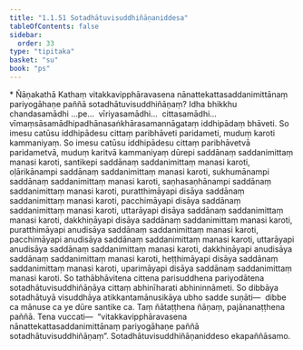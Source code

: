 ```yaml
---
title: "1.1.51 Sotadhātuvisuddhiñāṇaniddesa"
tableOfContents: false
sidebar:
  order: 33
type: "tipitaka"
basket: "su"
book: "ps"
---
```



<DynamicBreadcrumb />

<Paragraph type="center" book="ps">
* Ñāṇakathā
</Paragraph>


<Division number="103" book="ps">

<Paragraph number="623" book="ps">
Kathaṃ vitakkavipphāravasena nānattekattasaddanimittānaṃ pariyogāhaṇe paññā sotadhātuvisuddhiñāṇaṃ? Idha bhikkhu chandasamādhi …pe…  vīriyasamādhi…  cittasamādhi…  vīmaṃsāsamādhipadhānasaṅkhārasamannāgataṃ iddhipādaṃ bhāveti. So imesu catūsu iddhipādesu cittaṃ paribhāveti paridameti, muduṃ karoti kammaniyaṃ. So imesu catūsu iddhipādesu cittaṃ paribhāvetvā paridametvā, muduṃ karitvā kammaniyaṃ dūrepi saddānaṃ saddanimittaṃ manasi karoti, santikepi saddānaṃ saddanimittaṃ manasi karoti, oḷārikānampi saddānaṃ saddanimittaṃ manasi karoti, sukhumānampi saddānaṃ saddanimittaṃ manasi karoti, saṇhasaṇhānampi saddānaṃ saddanimittaṃ manasi karoti, puratthimāyapi disāya saddānaṃ saddanimittaṃ manasi karoti, pacchimāyapi disāya saddānaṃ saddanimittaṃ manasi karoti, uttarāyapi disāya saddānaṃ saddanimittaṃ manasi karoti, dakkhiṇāyapi disāya saddānaṃ saddanimittaṃ manasi karoti, puratthimāyapi anudisāya saddānaṃ saddanimittaṃ manasi karoti, pacchimāyapi anudisāya saddānaṃ saddanimittaṃ manasi karoti, uttarāyapi anudisāya saddānaṃ saddanimittaṃ manasi karoti, dakkhiṇāyapi anudisāya saddānaṃ saddanimittaṃ manasi karoti, heṭṭhimāyapi disāya saddānaṃ saddanimittaṃ manasi karoti, uparimāyapi disāya saddānaṃ saddanimittaṃ manasi karoti. So tathābhāvitena cittena parisuddhena pariyodātena sotadhātuvisuddhiñāṇāya cittaṃ abhinīharati abhininnāmeti. So dibbāya sotadhātuyā visuddhāya atikkantamānusikāya ubho sadde suṇāti—  dibbe ca mānuse ca ye dūre santike ca. Taṃ ñātaṭṭhena ñāṇaṃ, pajānanaṭṭhena paññā. Tena vuccati—  “vitakkavipphāravasena nānattekattasaddanimittānaṃ pariyogāhaṇe paññā sotadhātuvisuddhiñāṇaṃ”.

</Paragraph>
</Division>

<Paragraph number="624" type="center" book="ps">
Sotadhātuvisuddhiñāṇaniddeso ekapaññāsamo.
</Paragraph>